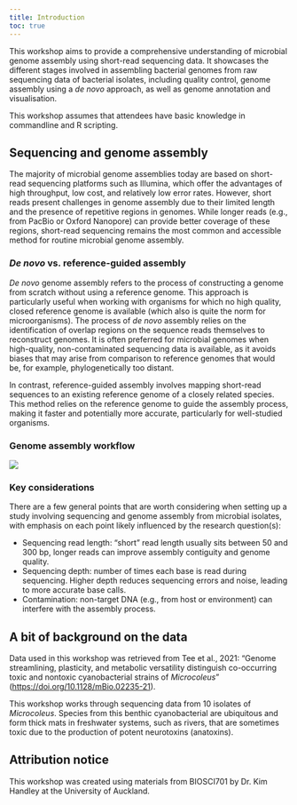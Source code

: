 ```yaml
---
title: Introduction
toc: true
---
```



This workshop aims to provide a comprehensive understanding of microbial genome assembly using short-read sequencing data. It showcases the different stages involved in assembling bacterial genomes from raw sequencing data of bacterial isolates, including quality control, genome assembly using a *de novo* approach, as well as genome annotation and visualisation. 

This workshop assumes that attendees have basic knowledge in commandline and R scripting.

## Sequencing and genome assembly

The majority of microbial genome assemblies today are based on short-read sequencing platforms such as Illumina, which offer the advantages of high throughput, low cost, and relatively low error rates. However, short reads present challenges in genome assembly due to their limited length and the presence of repetitive regions in genomes. While longer reads (e.g., from PacBio or Oxford Nanopore) can provide better coverage of these regions, short-read sequencing remains the most common and accessible method for routine microbial genome assembly.

### *De novo* vs. reference-guided assembly

*De novo* genome assembly refers to the process of constructing a genome from scratch without using a reference genome. This approach is particularly useful when working with organisms for which no high quality, closed reference genome is available (which also is quite the norm for microorganisms). The process of *de novo* assembly relies on the identification of overlap regions on the sequence reads themselves to reconstruct genomes. It is often preferred for microbial genomes when high-quality, non-contaminated sequencing data is available, as it avoids biases that may arise from comparison to reference genomes that would be, for example, phylogenetically too distant.

In contrast, reference-guided assembly involves mapping short-read sequences to an existing reference genome of a closely related species. This method relies on the reference genome to guide the assembly process, making it faster and potentially more accurate, particularly for well-studied organisms. 

### Genome assembly workflow

<img src="images/draft-workflow.png"/>


### Key considerations

There are a few general points that are worth considering when setting up a study involving sequencing and genome assembly from microbial isolates, with emphasis on each point likely influenced by the research question(s):

- Sequencing read length: "short" read length usually sits between 50 and 300 bp, longer reads can improve assembly contiguity and genome quality.
- Sequencing depth: number of times each base is read during sequencing. Higher depth reduces sequencing errors and noise, leading to more accurate base calls. 
- Contamination: non-target DNA (e.g., from host or environment) can interfere with the assembly process.

## A bit of background on the data

Data used in this workshop was retrieved from Tee et al., 2021: "Genome streamlining, plasticity, and metabolic versatility distinguish co-occurring toxic and nontoxic cyanobacterial strains of *Microcoleus*" ([https://doi.org/10.1128/mBio.02235-21](https://doi.org/10.1128/mBio.02235-21)).

This workshop works through sequencing data from 10 isolates of *Microcoleus*. Species from this benthic cyanobacterial are ubiquitous and form thick mats in freshwater systems, such as rivers, that are sometimes toxic due to the production of potent neurotoxins (anatoxins).

## Attribution notice 
This workshop was created using materials from BIOSCI701 by Dr. Kim Handley at the University of Auckland.